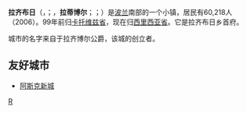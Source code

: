 {{unreferenced|time=2009-07-27T13:57:06+00:00}}
'''拉齐布日'''（{{lang-pl|Racibórz}}，{{IPAc-pl|r|a|'|ć|i|b|u|sz}}；{{lang-de|Ratibor}}，'''拉蒂博尔'''；{{lang-cz|Ratiboř}}；{{lang-szl|Racibōrz}}）是[[波兰|波兰]]南部的一个小镇，居民有60,218人（2006）。99年前归[[卡托维兹省|卡托维兹省]]，现在归[[西里西亚省|西里西亚省]]。它是拉齐布日乡首府。

城市的名字来自于拉齐博尔公爵，该城的创立者。

==友好城市==
* {{FRA}} [[阿斯克新城|阿斯克新城]]
{{Authority control}}
[[Category:波兰城市|R]]